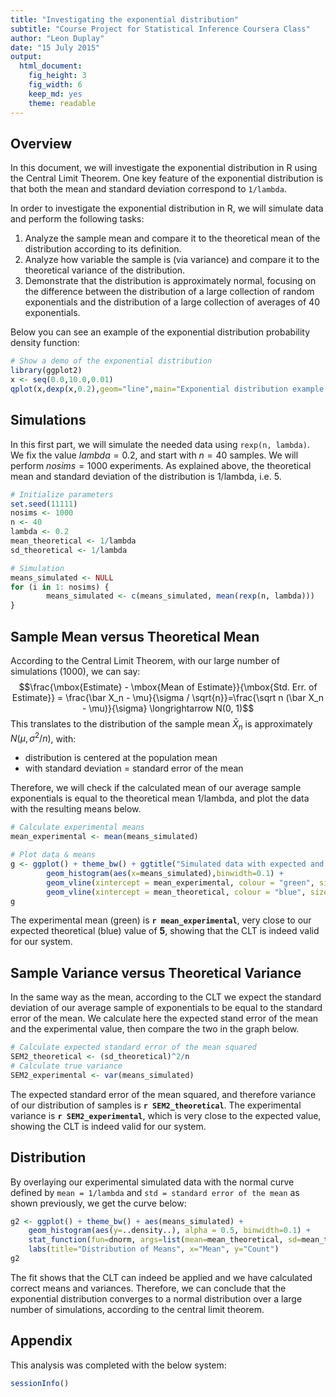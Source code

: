 ```yaml
---
title: "Investigating the exponential distribution"
subtitle: "Course Project for Statistical Inference Coursera Class"
author: "Leon Duplay"
date: "15 July 2015"
output: 
  html_document: 
    fig_height: 3
    fig_width: 6
    keep_md: yes
    theme: readable
---
```


## Overview

In this document, we will investigate the exponential distribution in R using the Central Limit Theorem.  One key feature of the exponential distribution is that both the mean and standard deviation correspond to `1/lambda`.

In order to investigate the exponential distribution in R, we will simulate data and perform the following tasks:

1. Analyze the sample mean and compare it to the theoretical mean of the distribution according to its definition.
2. Analyze how variable the sample is (via variance) and compare it to the theoretical variance of the distribution.
3. Demonstrate that the distribution is approximately normal, focusing on the difference between the distribution of a large collection of random exponentials and the distribution of a large collection of averages of 40 exponentials.

Below you can see an example of the exponential distribution probability density function:

```r
# Show a demo of the exponential distribution
library(ggplot2)
x <- seq(0.0,10.0,0.01)
qplot(x,dexp(x,0.2),geom="line",main="Exponential distribution example for lambda = 0.2")
```

## Simulations

In this first part, we will simulate the needed data using `rexp(n, lambda)`. We fix the value $lambda = 0.2$, and start with $n = 40$ samples. We will perform $nosims = 1000$ experiments. As explained above, the theoretical mean and standard deviation of the distribution is 1/lambda, i.e. 5.

```r
# Initialize parameters
set.seed(11111)
nosims <- 1000
n <- 40
lambda <- 0.2
mean_theoretical <- 1/lambda
sd_theoretical <- 1/lambda

# Simulation
means_simulated <- NULL
for (i in 1: nosims) {
        means_simulated <- c(means_simulated, mean(rexp(n, lambda)))
}
```

## Sample Mean versus Theoretical Mean

According to the Central Limit Theorem, with our large number of simulations (1000), we can say: $$\frac{\mbox{Estimate} - \mbox{Mean of Estimate}}{\mbox{Std. Err. of Estimate}} = \frac{\bar X_n - \mu}{\sigma / \sqrt{n}}=\frac{\sqrt n (\bar X_n - \mu)}{\sigma} \longrightarrow N(0, 1)$$
This translates to the distribution of the sample mean $\bar X_n$ is approximately $N(\mu, \sigma^2/n)$, with:

* distribution is centered at the population mean
* with standard deviation = standard error of the mean
	
Therefore, we will check if the calculated mean of our average sample exponentials is equal to the theoretical mean 1/lambda, and plot the data with the resulting means below.

```r
# Calculate experimental means
mean_experimental <- mean(means_simulated)

# Plot data & means
g <- ggplot() + theme_bw() + ggtitle("Simulated data with expected and experimental means") + 
        geom_histogram(aes(x=means_simulated),binwidth=0.1) +
        geom_vline(xintercept = mean_experimental, colour = "green", size=1.5) + 
        geom_vline(xintercept = mean_theoretical, colour = "blue", size=1.5)
g
```

The experimental mean (green) is **`r mean_experimental`**, very close to our expected theoretical (blue) value of **5**, showing that the CLT is indeed valid for our system.

## Sample Variance versus Theoretical Variance

In the same way as the mean, according to the CLT we expect the standard deviation of our average sample of exponentials to be equal to the standard error of the mean. We calculate here the expected stand error of the mean and the experimental value, then compare the two in the graph below.

```r
# Calculate expected standard error of the mean squared
SEM2_theoretical <- (sd_theoretical)^2/n
# Calculate true variance
SEM2_experimental <- var(means_simulated)
```

The expected standard error of the mean squared, and therefore variance of our distribution of samples is **`r SEM2_theoretical`**. The experimental variance is **`r SEM2_experimental`**, which is very close to the expected value, showing the CLT is indeed valid for our system.

## Distribution

By overlaying our experimental simulated data with the normal curve defined by `mean = 1/lambda` and `std = standard error of the mean` as shown previously, we get the curve below:

```r
g2 <- ggplot() + theme_bw() + aes(means_simulated) + 
    geom_histogram(aes(y=..density..), alpha = 0.5, binwidth=0.1) +
    stat_function(fun=dnorm, args=list(mean=mean_theoretical, sd=mean_theoretical/sqrt(n))) + 
    labs(title="Distribution of Means", x="Mean", y="Count")
g2
```

The fit shows that the CLT can indeed be applied and we have calculated correct means and variances. Therefore, we can conclude that the exponential distribution converges to a normal distribution over a large number of simulations, according to the central limit theorem.

## Appendix

This analysis was completed with the below system:

```r
sessionInfo()
```
